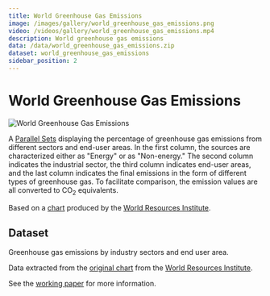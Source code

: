 ```yaml
---
title: World Greenhouse Gas Emissions
image: /images/gallery/world_greenhouse_gas_emissions.png
video: /videos/gallery/world_greenhouse_gas_emissions.mp4
description: World greenhouse gas emissions
data: /data/world_greenhouse_gas_emissions.zip
dataset: world_greenhouse_gas_emissions
sidebar_position: 2
---
```


# World Greenhouse Gas Emissions

![World Greenhouse Gas Emissions](/images/gallery/world_greenhouse_gas_emissions.png)

A [Parallel Sets](https://datavizcatalogue.com/methods/parallel_sets.html) displaying the percentage of greenhouse gas emissions from different sectors and end-user areas.
In the first column, the sources are characterized either as "Energy" or as "Non-energy." The second column indicates the industrial sector, the third column indicates end-user areas, and the last column indicates the final emissions in the form of different types of greenhouse gas. To facilitate comparison, the emission values are all converted to CO<sub>2</sub> equivalents.

Based on a [chart](https://www.wri.org/resources/charts-graphs/world-greenhouse-gas-emissions-2005) produced by the [World Resources Institute](https://www.wri.org/).

<!-- [See for a similar chart produced using D3](https://www.d3noob.org/2013/02/formatting-data-for-sankey-diagrams-in.html) -->

<Player url="/videos/gallery/world_greenhouse_gas_emissions.mp4"/>

## Dataset

Greenhouse gas emissions by industry sectors and end user area.

Data extracted from the [original chart](https://www.wri.org/resources/charts-graphs/world-greenhouse-gas-emissions-2005) from the [World Resources Institute](https://www.wri.org/).

See the [working paper](https://www.wri.org/resources/charts-graphs/world-greenhouse-gas-emissions-2005) for more information.

